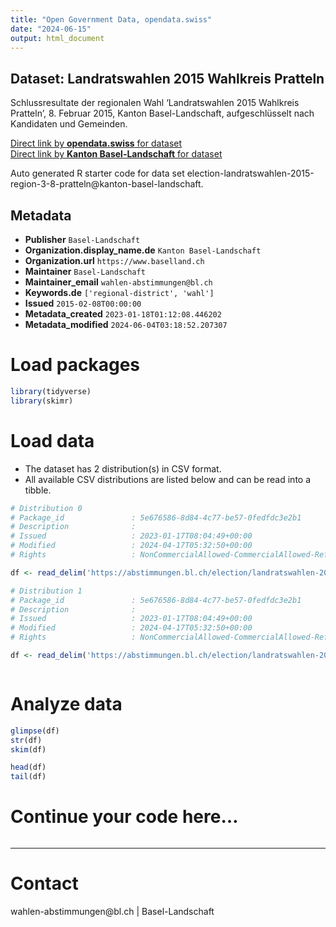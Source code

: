 ```yaml
---
title: "Open Government Data, opendata.swiss"
date: "2024-06-15"
output: html_document
---
```


## Dataset: Landratswahlen 2015 Wahlkreis Pratteln

Schlussresultate der regionalen Wahl 'Landratswahlen 2015 Wahlkreis Pratteln', 8. Februar 2015, Kanton Basel-Landschaft, aufgeschlüsselt nach Kandidaten und Gemeinden.

[Direct link by **opendata.swiss** for dataset](https://opendata.swiss/de/dataset/landratswahlen-2015-wahlkreis-pratteln)<br>
[Direct link by **Kanton Basel-Landschaft** for dataset](https://abstimmungen.bl.ch/election/landratswahlen-2015-region-3-8-pratteln/data)

Auto generated R starter code for data set election-landratswahlen-2015-region-3-8-pratteln@kanton-basel-landschaft.

## Metadata

- **Publisher** `Basel-Landschaft`
- **Organization.display_name.de** `Kanton Basel-Landschaft`
- **Organization.url** `https://www.baselland.ch`
- **Maintainer** `Basel-Landschaft`
- **Maintainer_email** `wahlen-abstimmungen@bl.ch`
- **Keywords.de** `['regional-district', 'wahl']`
- **Issued** `2015-02-08T00:00:00`
- **Metadata_created** `2023-01-18T01:12:08.446202`
- **Metadata_modified** `2024-06-04T03:18:52.207307`


# Load packages

```r

library(tidyverse)
library(skimr)

```

# Load data

-   The dataset has 2 distribution(s) in CSV format.
-   All available CSV distributions are listed below and can be read into a tibble.

```r

# Distribution 0
# Package_id               : 5e676586-8d84-4c77-be57-0fedfdc3e2b1
# Description              : 
# Issued                   : 2023-01-17T08:04:49+00:00
# Modified                 : 2024-04-17T05:32:50+00:00
# Rights                   : NonCommercialAllowed-CommercialAllowed-ReferenceRequired

df <- read_delim('https://abstimmungen.bl.ch/election/landratswahlen-2015-region-3-8-pratteln/data-parties-csv')

# Distribution 1
# Package_id               : 5e676586-8d84-4c77-be57-0fedfdc3e2b1
# Description              : 
# Issued                   : 2023-01-17T08:04:49+00:00
# Modified                 : 2024-04-17T05:32:50+00:00
# Rights                   : NonCommercialAllowed-CommercialAllowed-ReferenceRequired

df <- read_delim('https://abstimmungen.bl.ch/election/landratswahlen-2015-region-3-8-pratteln/data-csv')



```

# Analyze data

```r

glimpse(df)
str(df)
skim(df)

head(df)
tail(df)

```

# Continue your code here...

```r

```

------------------------------------------------------------------------

# Contact

wahlen-abstimmungen@bl.ch | Basel-Landschaft
